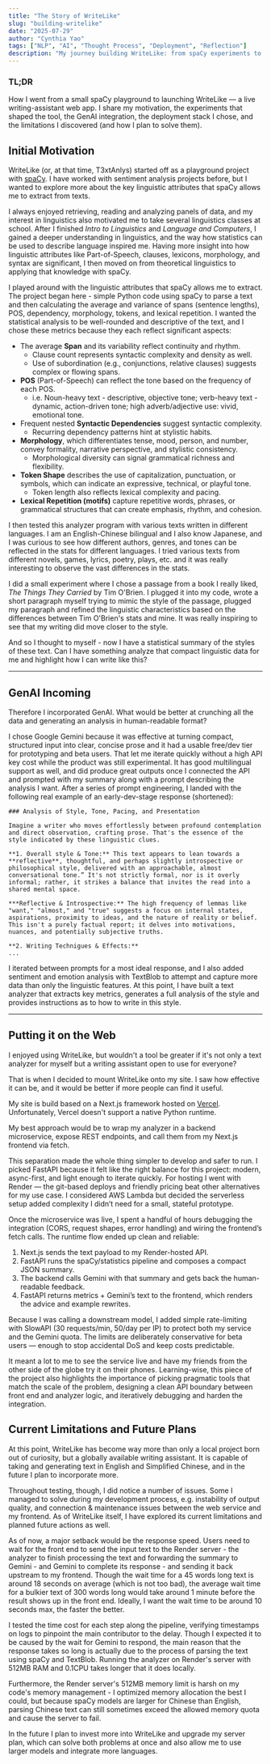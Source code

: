 ```yaml
---
title: "The Story of WriteLike"
slug: "building-writelike"
date: "2025-07-29"
author: "Cynthia Yao"
tags: ["NLP", "AI", "Thought Process", "Deployment", "Reflection"]
description: "My journey building WriteLike: from spaCy experiments to a deployed web service. My motivation, design decisions, GenAI integration, deployment stack, and the current limitations."
---
```


### TL;DR

How I went from a small spaCy playground to launching WriteLike — a live writing-assistant web app. I share my motivation, the experiments that shaped the tool, the GenAI integration, the deployment stack I chose, and the limitations I discovered (and how I plan to solve them).

## Initial Motivation

WriteLike (or, at that time, T3xtAnlys) started off as a playground project with [spaCy](https://spacy.io/). I have worked with sentiment analysis projects before, but I wanted to explore more about the key linguistic attributes that spaCy allows me to extract from texts. 

I always enjoyed retrieving, reading and analyzing panels of data, and my interest in linguistics also motivated me to take several linguistics classes at school. After I finished *Intro to Linguistics* and *Language and Computers*, I gained a deeper understanding in linguistics, and the way how statistics can be used to describe language inspired me. Having more insight into how linguistic attributes like Part-of-Speech, clauses, lexicons, morphology, and syntax are significant, I then moved on from theoretical linguistics to applying that knowledge with spaCy.

I played around with the linguistic attributes that spaCy allows me to extract. The project began here - simple Python code using spaCy to parse a text and then calculating the average and variance of spans (sentence lengths), POS, dependency, morphology, tokens, and lexical repetition. I wanted the statistical analysis to be well-rounded and descriptive of the text, and I chose these metrics because they each reflect significant aspects:

- The average **Span** and its variability reflect continuity and rhythm.
    - Clause count represents syntactic complexity and density as well.
    - Use of subordination (e.g., conjunctions, relative clauses) suggests complex or flowing spans.
- **POS** (Part-of-Speech) can reflect the tone based on the frequency of each POS.
    - i.e. Noun-heavy text - descriptive, objective tone; verb-heavy text - dynamic, action-driven tone; high adverb/adjective use: vivid, emotional tone.
- Frequent nested **Syntactic Dependencies** suggest syntactic complexity.
    - Recurring dependency patterns hint at stylistic habits.
- **Morphology**, which differentiates tense, mood, person, and number, convey formality, narrative perspective, and stylistic consistency.
    - Morphological diversity can signal grammatical richness and flexibility.
- **Token Shape** describes the use of capitalization, punctuation, or symbols, which can indicate an expressive, technical, or playful tone.
    - Token length also reflects lexical complexity and pacing.
- **Lexical Repetition (motifs)** capture repetitive words, phrases, or grammatical structures that can create emphasis, rhythm, and cohesion.

I then tested this analyzer program with various texts written in different languages. I am an English-Chinese bilingual and I also know Japanese, and I was curious to see how different authors, genres, and tones can be reflected in the stats for different languages. I tried various texts from different novels, games, lyrics, poetry, plays, etc. and it was really interesting to observe the vast differences in the stats. 

I did a small experiment where I chose a passage from a book I really liked, *The Things They Carried* by Tim O'Brien. I plugged it into my code, wrote a short paragraph myself trying to mimic the style of the passage, plugged my paragraph and refined the linguistic characteristics based on the differences between Tim O'Brien's stats and mine. It was really inspiring to see that my writing did move closer to the style.

And so I thought to myself - now I have a statistical summary of the styles of these text. Can I have something analyze that compact linguistic data for me and highlight how I can write like this?

---

## GenAI Incoming

Therefore I incorporated GenAI. What would be better at crunching all the data and generating an analysis in human-readable format? 

I chose Google Gemini because it was effective at turning compact, structured input into clear, concise prose and it had a usable free/dev tier for prototyping and beta users. That let me iterate quickly without a high API key cost while the product was still experimental. It has good multilingual support as well, and did produce great outputs once I connected the API and prompted with my summary along with a prompt describing the analysis I want. After a series of prompt engineering, I landed with the following real example of an early-dev-stage response (shortened):

```
### Analysis of Style, Tone, Pacing, and Presentation

Imagine a writer who moves effortlessly between profound contemplation and direct observation, crafting prose. That's the essence of the style indicated by these linguistic clues.

**1. 0verall style & Tone:** This text appears to lean towards a **reflective**, thoughtful, and perhaps slightly introspective or philosophical style, delivered with an approachable, almost conversational tone.” It's not strictly formal, nor is it overly informal; rather, it strikes a balance that invites the read into a shared mental space.

***Reflective & Introspective:** The high frequency of lemmas like "want," "almost," and "true" suggests a focus on internal states, aspirations, proximity to ideas, and the nature of reality or belief. This isn't a purely factual report; it delves into motivations, nuances, and potentially subjective truths.

**2. Writing Technigues & Effects:**
...
```

I iterated between prompts for a most ideal response, and I also added sentiment and emotion analysis with TextBlob to attempt and capture more data than only the linguistic features. At this point, I have built a text analyzer that extracts key metrics, generates a full analysis of the style and provides instructions as to how to write in this style.

---

## Putting it on the Web

I enjoyed using WriteLike, but wouldn't a tool be greater if it's not only a text analyzer for myself but a writing assistant open to use for everyone? 

That is when I decided to mount WriteLike onto my site. I saw how effective it can be, and it would be better if more people can find it useful. 

My site is build based on a Next.js framework hosted on [Vercel](https://www.vercel.com). Unfortunately, Vercel doesn't support a native Python runtime. 

My best approach would be to wrap my analyzer in a backend microservice, expose REST endpoints, and call them from my Next.js frontend via fetch.

This separation made the whole thing simpler to develop and safer to run. I picked FastAPI because it felt like the right balance for this project: modern, async-first, and light enough to iterate quickly. For hosting I went with Render — the git-based deploys and friendly pricing beat other alternatives for my use case. I considered AWS Lambda but decided the serverless setup added complexity I didn’t need for a small, stateful prototype.

Once the microservice was live, I spent a handful of hours debugging the integration (CORS, request shapes, error handling) and wiring the frontend’s fetch calls. The runtime flow ended up clean and reliable:

1. Next.js sends the text payload to my Render-hosted API.
2. FastAPI runs the spaCy/statistics pipeline and composes a compact JSON summary.
3. The backend calls Gemini with that summary and gets back the human-readable feedback.
4. FastAPI returns metrics + Gemini’s text to the frontend, which renders the advice and example rewrites.

Because I was calling a downstream model, I added simple rate-limiting with SlowAPI (30 requests/min, 50/day per IP) to protect both my service and the Gemini quota. The limits are deliberately conservative for beta users — enough to stop accidental DoS and keep costs predictable.

It meant a lot to me to see the service live and have my friends from the other side of the globe try it on their phones. Learning-wise, this piece of the project also highlights the importance of picking pragmatic tools that match the scale of the problem, designing a clean API boundary between front end and analyzer logic, and iteratively debugging and harden the integration. 

## Current Limitations and Future Plans

At this point, WriteLike has become way more than only a local project born out of curiosity, but a globally available writing assistant. It is capable of taking and generating text in English and Simplified Chinese, and in the future I plan to incorporate more.

Throughout testing, though, I did notice a number of issues. Some I managed to solve during my development process, e.g. instability of output quality, and connection & maintenance issues between the web service and my frontend. As of WriteLike itself, I have explored its current limitations and planned future actions as well.

As of now, a major setback would be the response speed. Users need to wait for the front end to send the input text to the Render server - the analyzer to finish processing the text and forwarding the summary to Gemini - and Gemini to complete its response - and sending it back upstream to my frontend. Though the wait time for a 45 words long text is around 18 seconds on average (which is not too bad), the average wait time for a bulkier text of 300 words long would take around 1 minute before the result shows up in the front end. Ideally, I want the wait time to be around 10 seconds max, the faster the better. 

I tested the time cost for each step along the pipeline, verifying timestamps on logs to pinpoint the main contributor to the delay. Though I expected it to be caused by the wait for Gemini to respond, the main reason that the response takes so long is actually due to the process of parsing the text using spaCy and TextBlob. Running the analyzer on Render's server with 512MB RAM and 0.1CPU takes longer that it does locally.

Furthermore, the Render server's 512MB memory limit is harsh on my code's memory management - I optimized memory allocation the best I could, but because spaCy models are larger for Chinese than English, parsing Chinese text can still sometimes exceed the allowed memory quota and cause the server to fail. 

In the future I plan to invest more into WriteLike and upgrade my server plan, which can solve both problems at once and also allow me to use larger models and integrate more languages.
